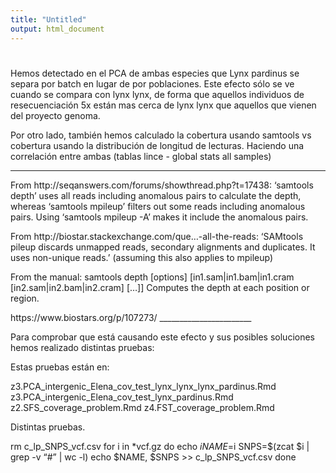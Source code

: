 ```yaml
---
title: "Untitled"
output: html_document
---
```


# 

Hemos detectado en el PCA de ambas especies que Lynx pardinus se separa por batch en lugar de por poblaciones.
Este efecto sólo se ve cuando se compara con lynx lynx, de forma que aquellos individuos de resecuenciación 5x están mas cerca de lynx lynx que aquellos que vienen del proyecto genoma. 

Por otro lado, también hemos calculado la cobertura usando samtools vs cobertura usando la distribución de longitud de lecturas. Haciendo una correlación entre ambas (tablas lince - global stats all samples)  

_______________________

From http://seqanswers.com/forums/showthread.php?t=17438:
'samtools depth' uses all reads including anomalous pairs to calculate the depth, whereas 'samtools mpileup' filters out some reads including anomalous pairs. Using 'samtools mpileup -A' makes it include the anomalous pairs. 

From http://biostar.stackexchange.com/que...-all-the-reads:
'SAMtools pileup discards unmapped reads, secondary alignments and duplicates. It uses non-unique reads.' (assuming this also applies to mpileup)

From the manual:
samtools depth [options] [in1.sam|in1.bam|in1.cram [in2.sam|in2.bam|in2.cram] [...]]
Computes the depth at each position or region.

https://www.biostars.org/p/107273/
_______________________




Para comprobar que está causando este efecto y sus posibles soluciones hemos realizado distintas pruebas:

Estas pruebas están en:

z3.PCA_intergenic_Elena_cov_test_lynx_lynx_lynx_pardinus.Rmd
z3.PCA_intergenic_Elena_cov_test_lynx_pardinus.Rmd
z2.SFS_coverage_problem.Rmd
z4.FST_coverage_problem.Rmd

Distintas pruebas.






rm c_lp_SNPS_vcf.csv
for i in *vcf.gz
do
echo $i
NAME=$i
SNPS=$(zcat $i | grep -v "#" | wc -l) 
echo $NAME, $SNPS >> c_lp_SNPS_vcf.csv
done



